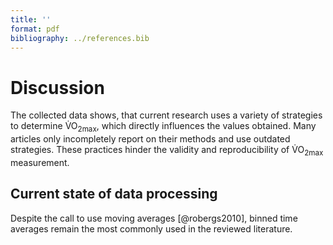 ```yaml
---
title: ''
format: pdf
bibliography: ../references.bib
---
```


# Discussion

The collected data shows, that current research uses a variety of strategies to determine V̇O~2max~, which directly influences the values obtained. Many articles only incompletely report on their methods and use outdated strategies. These practices hinder the validity and reproducibility of V̇O~2max~ measurement.

## Current state of data processing

Despite the call to use moving averages [@robergs2010], binned time averages remain the most commonly used in the reviewed literature.
<!-- compare with midgley? differences? why? highlight systematic aspect? -->
<!-- ...different journals, not self-assessed -->
<!-- explain why binned leads to lower vo2max - see fig 1 -->
<!-- Why do researchers use binned? Not aware of problems? -->
<!-- binned common for mixing (but not necessary!). Removes major advantages of bbb -->
<!-- not reporting at all - compare number -->

<!-- length of calculation interval: very important (example), but often differing -->
<!-- may be due to opposing recommendations -->
<!-- rational for both short and long, reporting even more important -->

<!-- project allows to compare data among strategies -->
<!-- but: very individual (and most research only on group mean) -->
<!-- : for comparison of processing strategies in individuals simply reporting is not enough -->

<!-- recommendation for choosing a strategy: digital filter! -->
<!-- but zero phase (not as robergs) -->
<!-- practical issue: requires advanced software -->

<!-- guidelines for reporting: report! -->
<!-- checklist -->

<!-- even better: share data and code (reporducible analysis) -->
<!-- data is easy to anonymize -->
<!-- tools have been recently developed (whippr, spiro) -->
